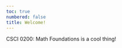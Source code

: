 ```yaml
---
toc: true
numbered: false
title: Welcome! 
---
```


<!-- ## Welcome! {.unnumbered .unlisted} -->

CSCI 0200: Math Foundations is a cool thing!


